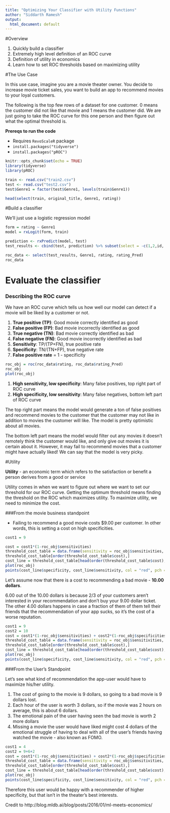 ---
title: "Optimizing Your Classifier with Utility Functions"
author: "Siddarth Ramesh"
output:
  html_document: default
---

#Overview

1. Quickly build a classifier
2. Extremely high level definition of an ROC curve
3. Definition of utility in economics
4. Learn how to set ROC thresholds based on maximizing utility


#The Use Case

In this use case, imagine you are a movie theater owner. You decide to increase movie ticket sales, you want to build an app to recommend movies to your loyal customers.

The following is the top few rows of a dataset for one customer. 0 means the customer did not like that movie and 1 means the customer did. We are just going to take the ROC curve for this one person and then figure out what the optimal threshold is. 

**Prereqs to run the code**

- Requires `RevoScaleR` package
- `install.packages("tidyverse")`
- `install.packages("pROC")`

```{r setup, include=FALSE}
knitr::opts_chunk$set(echo = TRUE)
library(tidyverse)
library(pROC)
```


```{r data, echo = FALSE}

train <- read.csv("train2.csv")
test <- read.csv("test2.csv")
test$Genre1 = factor(test$Genre1, levels(train$Genre1))

head(select(train, original_title, Genre1, rating))
```


#Build a classifier

We'll just use a logistic regression model

```{r classifier, results = "hide"}
form = rating ~ Genre1
model = rxLogit(form, train)

```


```{r prediction, results = "hide"}

prediction <- rxPredict(model, test) 
test_results <- cbind(test, prediction) %>% subset(select = -c(1,2,id, keywords))
```



```{r roc_table}
roc_data <- select(test_results, Genre1, rating, rating_Pred)
roc_data
```


# Evaluate the classifier



### Describing the ROC curve

We have an ROC curve which tells us how well our model can detect if a movie will be liked by a customer or not.


1. **True positive (TP)**: Good movie correctly identified as good
2. **False positive (FP)**: Bad movie incorrectly identified as good
3. **True negative (TN)**: Bad movie correctly identified as bad
4. **False negative (FN)**: Good movie incorrectly identified as bad
5. **Sensitivity**: TP/(TP+FN), true positive rate
6. **Specificity**: TN/(TN+FP), true negative rate
7. **False positive rate** = 1 - specificity

```{r roc}

roc_obj = roc(roc_data$rating, roc_data$rating_Pred)
roc_obj
plot(roc_obj)

```

1. **High sensitivity, low specificity**: Many false positives, top right part of ROC curve
2. **High specificity, low sensitivity**: Many false negatives, bottom left part of ROC curve


The top right part means the model would generate a ton of false positives and recommend movies to the customer that the customer may not like in addition to movies the customer will like. The model is pretty optimistic about all movies.  

The bottom left part means the model would filter out any movies it doesn't remotely think the customer would like, and only give out movies it is certain about it. However, it may fail to recommend movies that a customer might have actually liked! We can say that the model is very picky.

#Utility

**Utility** - an economic term which refers to the satisfaction or benefit a person derives from a good or service

Utility comes in when we want to figure out where we want to set our threshold for our ROC curve. Getting the optimum threshold means finding the threshold on the ROC which maximizes utility. To maximize utility, we need to minimize the cost. 



###From the movie business standpoint

- Failing to recommend a good movie costs $9.00 per customer. In other words, this is setting a cost on high specificities.



```{r costs}
cost1 = 9

cost = cost1*(1-roc_obj$sensitivities)
threshold_cost_table = data.frame(sensitivity = roc_obj$sensitivities, specificity = roc_obj$specificities, cost)
threshold_cost_table[order(threshold_cost_table$cost),]
cost_line = threshold_cost_table[head(order(threshold_cost_table$cost), 1),]%>% select(sensitivity,specificity)
plot(roc_obj) 
points(cost_line$specificity, cost_line$sensitivity, col = "red", pch = 19)
```


Let's assume now that there is a cost to recommending a bad movie - **10.00 dollars**. 

6.00 out of the 10.00 dollars is because 2/3 of your customers aren't interested in your recommendation and don't buy your 9.00 dollar ticket. The other 4.00 dollars happens in case a fraction of them of them tell their friends that the recommendation of your app sucks, so it's the cost of a worse reputation.


```{r costs2}
cost1 = 9
cost2 = 10
cost = cost1*(1-roc_obj$sensitivities) + cost2*(1-roc_obj$specificities)
threshold_cost_table = data.frame(sensitivity = roc_obj$sensitivities, specificity = roc_obj$specificities, cost)
threshold_cost_table[order(threshold_cost_table$cost),]
cost_line = threshold_cost_table[head(order(threshold_cost_table$cost), 1),]%>% select(sensitivity,specificity)
plot(roc_obj) 
points(cost_line$specificity, cost_line$sensitivity, col = "red", pch = 19)
```


###From the User's Standpoint

Let's see what kind of recommendation the app-user would have to maximize his/her utility.

1. The cost of going to the movie is 9 dollars, so going to a bad movie is 9 dollars lost.
2. Each hour of the user is worth 3 dollars, so if the movie was 2 hours on average, this is about 6 dollars.
3. The emotional pain of the user having seen the bad movie is worth 2 more dollars
4. Missing a movie the user would have liked might cost 4 dollars of the emotional struggle of having to deal with all of the user's friends having watched the movie - also known as FOMO.


```{r costs3}
cost1 = 4
cost2 = 9+6+2
cost = cost1*(1-roc_obj$sensitivities) + cost2*(1-roc_obj$specificities)
threshold_cost_table = data.frame(sensitivity = roc_obj$sensitivities, specificity = roc_obj$specificities, cost)
threshold_cost_table[order(threshold_cost_table$cost),]
cost_line = threshold_cost_table[head(order(threshold_cost_table$cost), 1),]%>% select(sensitivity,specificity)
plot(roc_obj) 
points(cost_line$specificity, cost_line$sensitivity, col = "red", pch = 19)
```


Therefore this user would be happy with a recommender of higher specificity, but that isn't in the theater's best interests. 

Credit to http://blog.mldb.ai/blog/posts/2016/01/ml-meets-economics/



